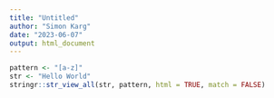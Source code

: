 ```yaml
---
title: "Untitled"
author: "Simon Karg"
date: "2023-06-07"
output: html_document
---
```



```r
pattern <- "[a-z]"
str <- "Hello World"
stringr::str_view_all(str, pattern, html = TRUE, match = FALSE)
```